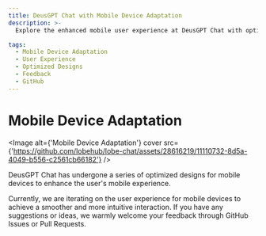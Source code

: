 ```yaml
---
title: DeusGPT Chat with Mobile Device Adaptation
description: >-
  Explore the enhanced mobile user experience at DeusGPT Chat with optimized designs for smoother interactions. Share your feedback on GitHub!

tags:
  - Mobile Device Adaptation
  - User Experience
  - Optimized Designs
  - Feedback
  - GitHub
---
```


# Mobile Device Adaptation

<Image
  alt={'Mobile Device Adaptation'}
  cover
  src={'https://github.com/lobehub/lobe-chat/assets/28616219/11110732-8d5a-4049-b556-c2561cb66182'}
/>

DeusGPT Chat has undergone a series of optimized designs for mobile devices to enhance the user's mobile experience.

Currently, we are iterating on the user experience for mobile devices to achieve a smoother and more intuitive interaction. If you have any suggestions or ideas, we warmly welcome your feedback through GitHub Issues or Pull Requests.
